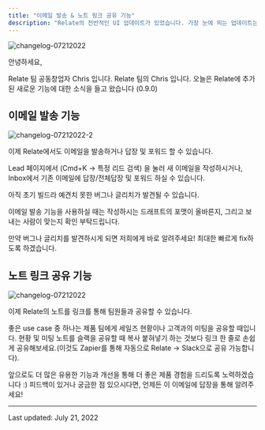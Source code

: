 ```yaml
---
title: "이메일 발송 & 노트 링크 공유 기능"
description: "Relate의 전반적인 UI 업데이트가 있었습니다. 가장 눈에 띄는 업데이트는 Contact의 위치 이동입니다. 또한, 왼쪽 내비게이션에 사용되는 아이콘을 변경했습니다."
---
```


![changelog-07212022](/images/changelog/changelog-07212022.png)

안녕하세요, 

Relate 팀 공동창업자 Chris 입니다.
Relate 팀의 Chris 입니다. 오늘은 Relate에 추가된 새로운 기능에 대한 소식을 들고 왔습니다 (0.9.0)

## 이메일 발송 기능

![changelog-07212022-2](/images/changelog/changelog-07212022-2.png)

이제 Relate에서도 이메일을 발송하거나 답장 및 포워드 할 수 있습니다.

Lead 페이지에서 (Cmd+K -> 특정 리드 검색) 을 눌러 새 이메일을 작성하시거나, Inbox에서 기존 이메일에 답장/전체답장 및 포워드 하실 수 있습니다.

아직 초기 빌드라 예견치 못한 버그나 글리치가 발견될 수 있습니다.

이메일 발송 기능을 사용하실 때는 작성하시는 드래프트의 포맷이 올바른지, 그리고 보내는 사람이 맞는지 확인 부탁드립니다.

만약 버그나 글리치를 발견하시게 되면 저희에게 바로 알려주세요! 최대한 빠르게 fix하도록 하겠습니다.

## 노트 링크 공유 기능

![changelog-07212022](/images/changelog/changelog-07212022.png)

이제 Relate의 노트를 링크를 통해 팀원들과 공유할 수 있습니다.

좋은 use case 중 하나는 제품 팀에게 세일즈 현황이나 고객과의 미팅을 공유할 때입니다. 현황 및 미팅 노트를 슬랙을 공유할 때 복사 붙혀넣기 하는 것보다 링크 한 줄로 손쉽게 공유해보세요.(이것도 Zapier를 통해 자동으로 Relate -> Slack으로 공유 가능합니다).

앞으로도 더 많은 유용한 기능과 개선을 통해 더 좋은 제품 경험을 드리도록 노력하겠습니다 :) 피드백이 있거나 궁금한 점 있으시다면, 언제든 이 이메일에 답장을 통해 알려주세요!

---

Last updated: July 21, 2022
